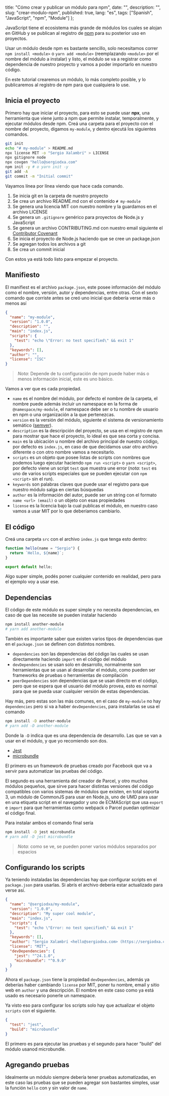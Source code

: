 
  title: "Cómo crear y publicar un módulo para npm",
  date: "",
  description: "",
  slug: "crear-modulo-npm",
  published: true,
  lang: "es",
  tags: ["Spanish", "JavaScript", "npm", "Module"]
};


JavaScript tiene el ecosistema más grande de módulos los cuales se alojan en GitHub y se publican al registro de [npm](https://www.npmjs.com/) para su posterior uso en proyectos.

Usar un módulo desde npm es bastante sencillo, solo necesitamos correr `npm install <module>` o `yarn add <module>` (reemplazando `<module>` por el nombre del módulo a instalar) y listo, el módulo se va a registrar como dependencia de nuestro proyecto y vamos a poder importarlo en nuestro código.

En este tutorial crearemos un módulo, lo más completo posible, y lo publicaremos al registro de npm para que cualquiera lo use.

## Inicia el proyecto

Primero hay que iniciar el proyecto, para esto se puede usar **npx**, una herramienta que viene junto a npm que permite instalar, temporalmente, y ejecutar módulos desde npm. Creá una carpeta para el proyecto con el nombre del proyecto, digamos `my-module`, y dentro ejecutá los siguientes comandos.

```bash
git init
echo "# my-module" > README.md
npx license MIT -o "Sergio Xalambrí" > LICENSE
npx gitignore node
npx covgen "hello@sergiodxa.com"
npm init -y # o yarn init -y
git add -A
git commit -m "Initial commit"
```

Vayamos línea por línea viendo que hace cada comando.

1. Se inicia git en la carpeta de nuestro proyecto
2. Se crea un archivo README.md con el contenido `# my-module`
3. Se genera una licencia MIT con nuestro nombre y la guardamos en el archivo LICENSE
4. Se genera un `.gitignore` genérico para proyectos de Node.js y JavaScript
5. Se genera un archivo CONTRIBUTING.md con nuestro email siguiente el [Contributor Covenant](https://www.contributor-covenant.org/)
6. Se inicia el proyecto de Node.js haciendo que se cree un package.json
7. Se agregan todos los archivos a git
8. Se crea un commit inicial

Con estos ya está todo listo para empezar el proyecto.

## Manifiesto

El manifiest es el archivo `package.json`, este posee información del módulo como el nombre, versión, autor y dependencias, entre otras. Con el sexto comando que corriste antes se creó uno inicial que debería verse más o menos así

```json
{
  "name": "my-module",
  "version": "1.0.0",
  "description": "",
  "main": "index.js",
  "scripts": {
    "test": "echo \"Error: no test specified\" && exit 1"
  },
  "keywords": [],
  "author": "",
  "license": "ISC"
}
```

> _Nota_: Depende de tu configuración de npm puede haber más o menos información inicial, este es uno básico.

Vamos a ver que es cada propiedad.

- `name` es el nombre del módulo, por defecto el nombre de la carpeta, el nombre puede además incluír un namespace en la forma de `@namespace/my-module`, el namespace debe ser o tu nombre de usuario en npm o una organización a la que pertenezcas.
- `version` es la versión del módulo, siguiente el sistema de versionamiento semático ([semver](https://semver.org/)).
- `description` es la descripción del proyecto, se usa en el registro de npm para mostrar que hace el proyecto, lo ideal es que sea corta y concisa.
- `main` es la ubicación u nombre del archivo principal de nuestro código, por defecto es `index.js`, en caso de que decidamos usar otro archivo diferente o con otro nombre vamos a necesitarlo.
- `scripts` es un objeto que posee listas de scripts con nombres que podemos luego ejecutar haciendo `npm run <script>` o `yarn <script>`, por defecto viene un script `test` que muestra une error (_nota_: `test` es uno de varios scripts especiales que se pueden ejecutar con `npm <script>` sin el run).
- `keywords` son palabras claves que puede usar el registro para que nuestro módulo salga en ciertas búsquedas
- `author` es la información del autor, puede ser un string con el formato `name <url> (email)` o un objeto con esas propiedades
- `license` es la licencia bajo la cual publicas el módulo, en nuestro caso vamos a usar MIT por lo que deberíamos cambiarlo.

## El código

Creá una carpeta `src` con el archivo `index.js` que tenga esto dentro:

```js
function hello(name = "Sergio") {
  return `Hello, ${name}`;
}

export default hello;
```

Algo super simple, podés poner cualquier contenido en realidad, pero para el ejemplo voy a usar ese.

## Dependencias

El código de este módulo es super simple y no necesita dependencias, en caso de que las necesite se pueden instalar haciendo

```bash
npm install another-module
# yarn add another-module
```

También es importante saber que existen varios tipos de dependencias que en el `package.json` se definen con distintos nombres.

- `dependencies` son las dependencias del código las cuales se usan directamente haciendo `import` en el código del módulo
- `devDependencies` se usan solo en desarrollo, normalmente son herramientas que se usan al desarrollar el módulo, como pueden ser frameworks de pruebas o herramientas de compilación
- `peerDependencies` son dependencias que se usan directo en el código, pero que se espera que el usuario del módulo provea, esto es normal para que se pueda usar cualquier versión de estas dependencias.

Hay más, pero estas son las más comunes, en el caso de `my-module` no hay `dependencies` pero si va a haber `devDependencies`, para instalarlas se usa el comando

```bash
npm install -D another-module
# yarn add -D another-module
```

Donde la `-D` indica que es una dependencia de desarrollo. Las que se van a usar en el módulo, y que yo recomiendo son dos.

- [Jest](https://jestjs.io/)
- [microbundle](https://github.com/developit/microbundle)

El primero es un framework de pruebas creado por Facebook que va a servir para automatizar las pruebas del código.

El segundo es una herramienta del creador de Parcel, y otro muchos módulos pequeños, que sirve para hacer distintas versiones del código compatibles con varios sistemas de módulos que existen, en total soporta 3, un módulo de CommonJS para usar en Node.js, uno de UMD para usar en una etiqueta script en el navegador y uno de ECMAScript que usa `export` e `import` para que herramientas como webpack o Parcel puedan optimizar el código final.

Para instalar ambos el comando final sería

```bash
npm install -D jest microbundle
# yarn add -D jest microbundle
```

> _Nota_: como se ve, se pueden poner varios módulos separados por espacios

## Configurando los scripts

Ya teniendo instaladas las dependencias hay que configurar scripts en el `package.json` para usarlas. Si abrís el archivo debería estar actualizado para verse así.

```json
{
  "name": "@sergiodxa/my-module",
  "version": "1.0.0",
  "description": "My super cool module",
  "main": "index.js",
  "scripts": {
    "test": "echo \"Error: no test specified\" && exit 1"
  },
  "keywords": [],
  "author": "Sergio Xalambrí <hello@sergiodxa.com> (https://sergiodxa.com)",
  "license": "MIT",
  "devDependencies": {
    "jest": "^24.1.0",
    "microbundle": "^0.9.0"
  }
}
```

Ahora el `package.json` tiene la propiedad `devDependencies`, además ya deberías haber cambiando `license` por MIT, poner tu nombre, email y sitio web en `author` y una descripción. El nombre en este caso como ya está usado es necesario ponerle un namespace.

Ya visto eso para configurar los scripts solo hay que actualizar el objeto `scripts` con el siguiente.

```json
{
  "test": "jest",
  "build": "microbundle"
}
```

El primero es para ejecutar las pruebas y el segundo para hacer "build" del módulo usanod microbundle.

## Agregando pruebas

Idealmente un módulo siempre debería tener pruebas automatizadas, en este caso las pruebas que se pueden agregar son bastantes simples, usar la función `hello` con y sin valor de `name`.
